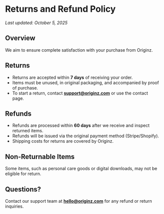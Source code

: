 # Returns and Refund Policy
_Last updated: October 5, 2025_

## Overview
We aim to ensure complete satisfaction with your purchase from Originz.

## Returns
- Returns are accepted within **7 days** of receiving your order.  
- Items must be unused, in original packaging, and accompanied by proof of purchase.  
- To start a return, contact **support@originz.com** or use the contact page.

## Refunds
- Refunds are processed within **60 days** after we receive and inspect returned items.  
- Refunds will be issued via the original payment method (Stripe/Shopify).  
- Shipping costs for returns are covered by Originz.

## Non-Returnable Items
Some items, such as personal care goods or digital downloads, may not be eligible for return.

## Questions?
Contact our support team at **hello@originz.com** for any refund or return inquiries.

